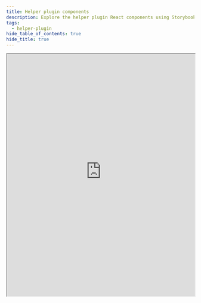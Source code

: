 ```yaml
---
title: Helper plugin components
description: Explore the helper plugin React components using Storybook
tags:
  - helper-plugin
hide_table_of_contents: true
hide_title: true
---
```


<iframe
  src="https://helper-plugin-storybook.vercel.app/"
  width="100%"
  height="650px"
  seamless
></iframe>
